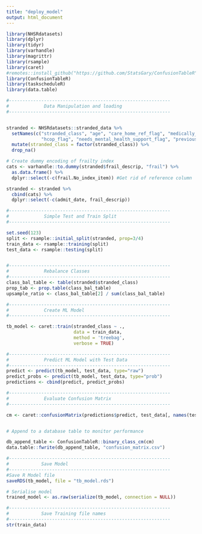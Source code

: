 ```yaml
---
title: "deploy_model"
output: html_document
---
```


```r
library(NHSRdatasets)
library(dplyr)
library(tidyr)
library(varhandle)
library(magrittr)
library(rsample)
library(caret)
#remotes::install_github("https://github.com/StatsGary/ConfusionTableR")
library(ConfusionTableR)
library(taskscheduleR)
library(data.table)
```


```r

#------------------------------------------------------------
#             Data Manipulation and loading 
#------------------------------------------------------------


stranded <- NHSRdatasets::stranded_data %>% 
  setNames(c("stranded_class", "age", "care_home_ref_flag", "medically_safe_flag", 
             "hcop_flag", "needs_mental_health_support_flag", "previous_care_in_last_12_month", "admit_date", "frail_descrip")) %>% 
  mutate(stranded_class = factor(stranded_class)) %>% 
  drop_na()

# Create dummy encoding of frailty index
cats <- varhandle::to.dummy(stranded$frail_descrip, "frail") %>% 
  as.data.frame() %>% 
  dplyr::select(-c(frail.No_index_item)) #Get rid of reference column

stranded <- stranded %>%
  cbind(cats) %>% 
  dplyr::select(-c(admit_date, frail_descrip))


```


```r

#------------------------------------------------------------
#             Simple Test and Train Split
#------------------------------------------------------------

set.seed(123)
split <- rsample::initial_split(stranded, prop=3/4)
train_data <- rsample::training(split)
test_data <- rsample::testing(split)



```


```r

#------------------------------------------------------------
#             Rebalance Classes
#------------------------------------------------------------
class_bal_table <- table(stranded$stranded_class)
prop_tab <- prop.table(class_bal_table)
upsample_ratio <- class_bal_table[2] / sum(class_bal_table)


```


```r

#------------------------------------------------------------
#             Create ML Model
#------------------------------------------------------------

tb_model <- caret::train(stranded_class ~ .,
                         data = train_data,
                         method = 'treebag',
                         verbose = TRUE)

#------------------------------------------------------------
#             Predict ML Model with Test Data
#------------------------------------------------------------
predict <- predict(tb_model, test_data, type="raw")
predict_probs <- predict(tb_model, test_data, type="prob")
predictions <- cbind(predict, predict_probs)

#------------------------------------------------------------
#             Evaluate Confusion Matrix
#------------------------------------------------------------

cm <- caret::confusionMatrix(predictions$predict, test_data[, names(test_data) %in% c("stranded_class")])



```


```r

# Append to a database table to monitor performance

db_append_table <- ConfusionTableR::binary_class_cm(cm)
data.table::fwrite(db_append_table, "confusion_matrix.csv")


```



```r

#------------------------------------------------------------
#            Save Model
#------------------------------------------------------------
#Save R Model file
saveRDS(tb_model, file = "tb_model.rds")

# Serialise model
trained_model <- as.raw(serialize(tb_model, connection = NULL))

#------------------------------------------------------------
#            Save Training file names
#------------------------------------------------------------
str(train_data)


```

